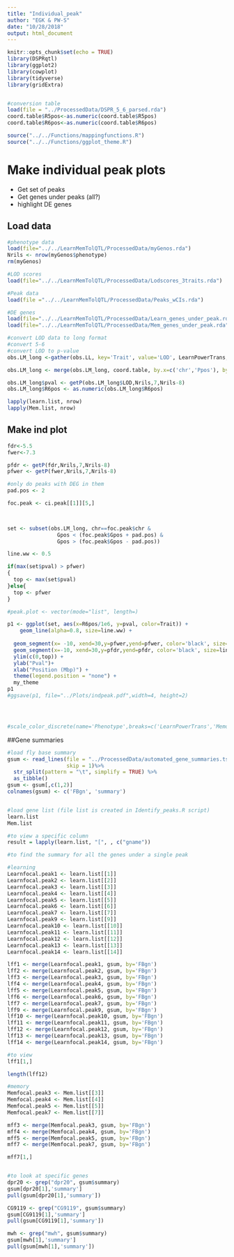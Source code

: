 ```yaml
---
title: "Individual_peak"
author: "EGK & PW-S"
date: "10/28/2018"
output: html_document
---
```


```r
knitr::opts_chunk$set(echo = TRUE)
library(DSPRqtl)
library(ggplot2)
library(cowplot)
library(tidyverse)
library(gridExtra)


#conversion table
load(file = "../ProcessedData/DSPR_5_6_parsed.rda")
coord.table$R5pos<-as.numeric(coord.table$R5pos)
coord.table$R6pos<-as.numeric(coord.table$R6pos)

source("../../Functions/mappingfunctions.R")
source("../../Functions/ggplot_theme.R")


```

# Make individual peak plots
  - Get set of peaks
  - Get genes under peaks (all?)
  - highlight DE genes


## Load data
```r
#phenotype data
load(file="../../LearnMemTolQTL/ProcessedData/myGenos.rda")
Nrils <- nrow(myGenos$phenotype)
rm(myGenos)

#LOD scores 
load(file="../../LearnMemTolQTL/ProcessedData/Lodscores_3traits.rda")

#Peak data
load(file ="../../LearnMemTolQTL/ProcessedData/Peaks_wCIs.rda")

#DE genes
load(file="../../LearnMemTolQTL/ProcessedData/Learn_genes_under_peak.rda")
load(file="../../LearnMemTolQTL/ProcessedData/Mem_genes_under_peak.rda")

#convert LOD data to long format
#convert 5-6
#convert LOD to p-value
obs.LM_long <-gather(obs.LL, key='Trait', value='LOD', LearnPowerTrans, Memory_Mean)

obs.LM_long <- merge(obs.LM_long, coord.table, by.x=c('chr','Ppos'), by.y=c('R5chr','R5pos'),sort=FALSE)

obs.LM_long$pval <- getP(obs.LM_long$LOD,Nrils,7,Nrils-8)
obs.LM_long$R6pos <- as.numeric(obs.LM_long$R6pos)

lapply(learn.list, nrow)
lapply(Mem.list, nrow)

```

## Make ind plot

```r
fdr<-5.5
fwer<-7.3

pfdr <- getP(fdr,Nrils,7,Nrils-8)
pfwer <- getP(fwer,Nrils,7,Nrils-8)

#only do peaks with DEG in them
pad.pos <- 2

foc.peak <- ci.peak[[1]][5,]

  

set <- subset(obs.LM_long, chr==foc.peak$chr & 
                Gpos < (foc.peak$Gpos + pad.pos) &
                Gpos > (foc.peak$Gpos - pad.pos))

line.ww <- 0.5

if(max(set$pval) > pfwer)
{
  top <- max(set$pval)
}else{
  top <- pfwer
}

#peak.plot <- vector(mode="list", length=)

p1 <- ggplot(set, aes(x=R6pos/1e6, y=pval, color=Trait)) +
    geom_line(alpha=0.8, size=line.ww) +
  
  geom_segment(x= -10, xend=30,y=pfwer,yend=pfwer, color='black', size=line.ww) +
  geom_segment(x=-10, xend=30,y=pfdr,yend=pfdr, color='black', size=line.ww, lty=3) +
  ylim(c(0,top)) +
  ylab("Pval")+
  xlab("Position (Mbp)") +
  theme(legend.position = "none") +
  my_theme
p1
#ggsave(p1, file="../Plots/indpeak.pdf",width=4, height=2)




#scale_color_discrete(name='Phenotype',breaks=c('LearnPowerTrans','Memory_Mean'), labels=c('Learning','Memory'))
```

##Gene summaries 


```r

#load fly base summary
gsum <- read_lines(file = "../ProcessedData/automated_gene_summaries.tsv.gz",
                   skip = 1)%>%
  str_split(pattern = "\t", simplify = TRUE) %>% 
  as_tibble() 
gsum <- gsum[,c(1,2)]
colnames(gsum) <- c('FBgn', 'summary')


#load gene list (file list is created in Identify_peaks.R script)
learn.list
Mem.list

#to view a specific column
result = lapply(learn.list, "[", , c("gname"))

#to find the summary for all the genes under a single peak

#learning
Learnfocal.peak1 <- learn.list[[1]]
Learnfocal.peak2 <- learn.list[[2]]
Learnfocal.peak3 <- learn.list[[3]]
Learnfocal.peak4 <- learn.list[[4]]
Learnfocal.peak5 <- learn.list[[5]]
Learnfocal.peak6 <- learn.list[[6]]
Learnfocal.peak7 <- learn.list[[7]]
Learnfocal.peak9 <- learn.list[[9]]
Learnfocal.peak10 <- learn.list[[10]]
Learnfocal.peak11 <- learn.list[[11]]
Learnfocal.peak12 <- learn.list[[12]]
Learnfocal.peak13 <- learn.list[[13]]
Learnfocal.peak14 <- learn.list[[14]]

lff1 <- merge(Learnfocal.peak1, gsum, by='FBgn')
lff2 <- merge(Learnfocal.peak2, gsum, by='FBgn')
lff3 <- merge(Learnfocal.peak3, gsum, by='FBgn')
lff4 <- merge(Learnfocal.peak4, gsum, by='FBgn')
lff5 <- merge(Learnfocal.peak5, gsum, by='FBgn')
lff6 <- merge(Learnfocal.peak6, gsum, by='FBgn')
lff7 <- merge(Learnfocal.peak7, gsum, by='FBgn')
lff9 <- merge(Learnfocal.peak9, gsum, by='FBgn')
lff10 <- merge(Learnfocal.peak10, gsum, by='FBgn')
lff11 <- merge(Learnfocal.peak11, gsum, by='FBgn')
lff12 <- merge(Learnfocal.peak12, gsum, by='FBgn')
lff13 <- merge(Learnfocal.peak13, gsum, by='FBgn')
lff14 <- merge(Learnfocal.peak14, gsum, by='FBgn')

#to view
lff1[1,]

length(lff12)

#memory 
Memfocal.peak3 <- Mem.list[[3]]
Memfocal.peak4 <- Mem.list[[4]]
Memfocal.peak5 <- Mem.list[[5]]
Memfocal.peak7 <- Mem.list[[7]]

mff3 <- merge(Memfocal.peak3, gsum, by='FBgn')
mff4 <- merge(Memfocal.peak4, gsum, by='FBgn')
mff5 <- merge(Memfocal.peak5, gsum, by='FBgn')
mff7 <- merge(Memfocal.peak7, gsum, by='FBgn')

mff7[1,]


#to look at specific genes 
dpr20 <- grep("dpr20", gsum$summary)
gsum[dpr20[1],'summary']
pull(gsum[dpr20[1],'summary'])

CG9119 <- grep("CG9119", gsum$summary)
gsum[CG9119[1],'summary']
pull(gsum[CG9119[1],'summary'])

mwh <- grep("mwh", gsum$summary)
gsum[mwh[1],'summary']
pull(gsum[mwh[1],'summary'])

```



